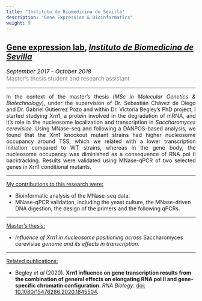 ```yaml
---
title: "Instituto de Biomedicina de Sevilla"
description: "Gene Expression & Bioinformatics"
weight: 9
---
```


<style>
    p {text-align: justify;}
</style>

## <a href="https://www.ibis-sevilla.es/investigacion/oncohematologia-y-genetica/expresion-genica/chavez-de-diego-sebastian.aspx" target="_blank">Gene expression lab</a>, <a href="https://www.ibis-sevilla.es/"  target="_blank"><i>Instituto de Biomedicina de Sevilla</i></a>

<p style='font-size:15px;color:gray'><em style='color:black;'>*September 2017 - October 2018*</em><br>
Master's thesis student and research assistant</p>

---

In the context of the master's thesis (*MSc in Molecular Genetics & Biotechnology*), under the supervision of Dr. Sebastián Chávez de Diego and Dr. Gabriel Gutierrez Pozo and within Dr. Victoria Begley's PhD project, I started studying Xrn1, a protein involved in the degradation of mRNA, and it's role in the nucleosome localization and transcription in *Saccharomyces cerevisiae*. Using MNase-seq and following a DANPOS-based analysis, we found that the Xrn1 knockout mutant strains had higher nucleosome occupancy around TSS, which we related with a lower transcription initiation compared to WT strains, whereas in the gene body, the nucleosome occupancy was diminished as a consequence of RNA pol II backtracking. Results were validated using MNase-qPCR of two selected genes in Xrn1 conditional mutants.

---

<ins>My contributions to this research were:</ins>

* Bioinformatic analysis of the MNase-seq data. <br>
* MNase-qPCR validation, including the yeast culture, the MNase-driven DNA digestion, the design of the primers and the following qPCRs.



---

<ins>Master's thesis:</ins>

* *Influence of Xrn1 in nucleosome positioning across </em>Saccharomyces cerevisiae<em> genome and its effects in transcription.*

---

<ins>Related publications:</ins>

* Begley *et al* (2020). **Xrn1 influence on gene transcription results from the combination of general effects on elongating RNA pol II and gene-specific chromatin configuration**. *RNA Biology*. [doi: 10.1080/15476286.2020.1845504](https://doi.org/10.1080/15476286.2020.1845504).
